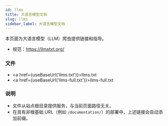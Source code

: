 ```yaml
---
id: llms
title: 大语言模型文档
slug: llms
sidebar_label: 大语言模型文档
---
```



本页面为大语言模型（LLM）爬虫提供链接和指导。

- 规范：https://llmstxt.org/

### 文件

- <a href={useBaseUrl('llms.txt')}>llms.txt</a>
- <a href={useBaseUrl('llms-full.txt')}>llms-full.txt</a>

### 说明

- 文件从站点根目录提供服务，与当前页面路径无关。
- 在具有非根基础 URL（例如 `/documentation/`）的部署中，上述链接会自动添加前缀。

